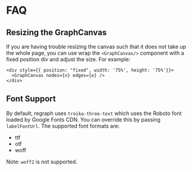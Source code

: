 
<Meta title="Docs/Getting Started/FAQ" />

# FAQ

## Resizing the GraphCanvas

If you are having trouble resizing the canvas such that it does not take up the whole page, you can
use wrap the `<GraphCanvas/>` component with a fixed position div and adjust the size. For example:

```
<div style={{ position: "fixed", width: '75%', height: '75%'}}>
  <GraphCanvas nodes={n} edges={e} />
</div>
```

## Font Support

By default, regraph uses `troika-three-text` which uses the Roboto font
loaded by Google Fonts CDN. You can override this by passing `labelFontUrl`.
The supported font formats are:

- ttf
- otf
- woff

Note: `woff2` is not supported.

<div
  style={{
    height: 300,
    width: 300,
    position: 'relative',
    margin: '0 auto',
    background: 'white',
    borderRadius: 4,
    border: '1px solid rgba(0,0,0,.1)',
    boxShadow: 'rgb(0 0 0 / 10%) 0 1px 3px 0',
    overflow: 'hidden'
  }}
>
  <Story id="demos-basic--special-characters" />
</div>
